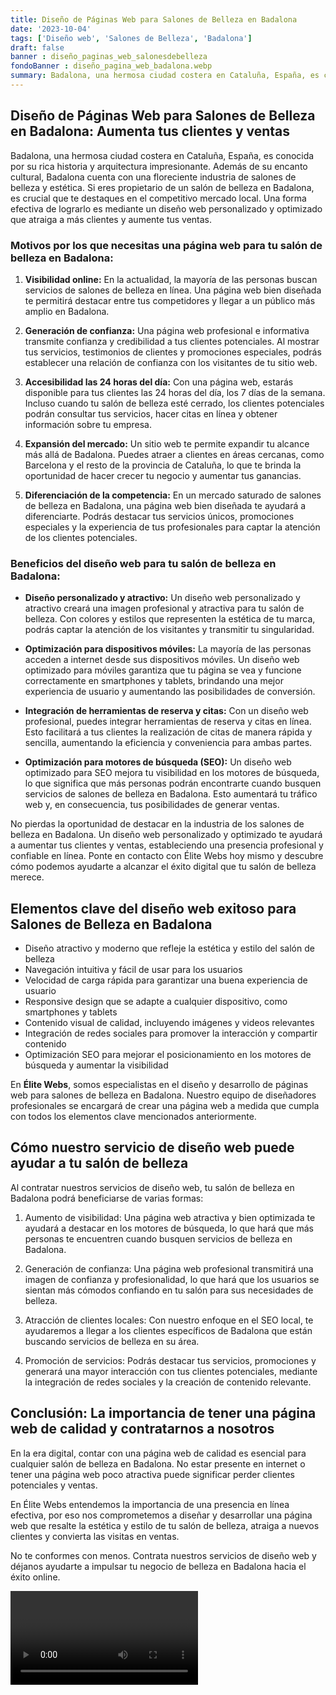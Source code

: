 ```yaml
---
title: Diseño de Páginas Web para Salones de Belleza en Badalona
date: '2023-10-04'
tags: ['Diseño web', 'Salones de Belleza', 'Badalona']
draft: false
banner : diseño_paginas_web_salonesdebelleza
fondoBanner : diseño_pagina_web_badalona.webp
summary: Badalona, una hermosa ciudad costera en Cataluña, España, es conocida por su rica historia y arquitectura impresionante. Además de su encanto cultural, Badalona cuenta con una floreciente industria de salones de belleza y estética. Si eres propietario de un salón de belleza en Badalona, es crucial que te destaques en el competitivo mercado local. Una forma efectiva de lograrlo es mediante un diseño web personalizado y optimizado que atraiga a más clientes y aumente tus ventas.
---
```


## Diseño de Páginas Web para Salones de Belleza en Badalona: Aumenta tus clientes y ventas

Badalona, una hermosa ciudad costera en Cataluña, España, es conocida por su rica historia y arquitectura impresionante. Además de su encanto cultural, Badalona cuenta con una floreciente industria de salones de belleza y estética. Si eres propietario de un salón de belleza en Badalona, es crucial que te destaques en el competitivo mercado local. Una forma efectiva de lograrlo es mediante un diseño web personalizado y optimizado que atraiga a más clientes y aumente tus ventas.

### Motivos por los que necesitas una página web para tu salón de belleza en Badalona:

1. **Visibilidad online:** En la actualidad, la mayoría de las personas buscan servicios de salones de belleza en línea. Una página web bien diseñada te permitirá destacar entre tus competidores y llegar a un público más amplio en Badalona.

2. **Generación de confianza:** Una página web profesional e informativa transmite confianza y credibilidad a tus clientes potenciales. Al mostrar tus servicios, testimonios de clientes y promociones especiales, podrás establecer una relación de confianza con los visitantes de tu sitio web.

3. **Accesibilidad las 24 horas del día:** Con una página web, estarás disponible para tus clientes las 24 horas del día, los 7 días de la semana. Incluso cuando tu salón de belleza esté cerrado, los clientes potenciales podrán consultar tus servicios, hacer citas en línea y obtener información sobre tu empresa.

4. **Expansión del mercado:** Un sitio web te permite expandir tu alcance más allá de Badalona. Puedes atraer a clientes en áreas cercanas, como Barcelona y el resto de la provincia de Cataluña, lo que te brinda la oportunidad de hacer crecer tu negocio y aumentar tus ganancias.

5. **Diferenciación de la competencia:** En un mercado saturado de salones de belleza en Badalona, una página web bien diseñada te ayudará a diferenciarte. Podrás destacar tus servicios únicos, promociones especiales y la experiencia de tus profesionales para captar la atención de los clientes potenciales.

### Beneficios del diseño web para tu salón de belleza en Badalona:

- **Diseño personalizado y atractivo:** Un diseño web personalizado y atractivo creará una imagen profesional y atractiva para tu salón de belleza. Con colores y estilos que representen la estética de tu marca, podrás captar la atención de los visitantes y transmitir tu singularidad.

- **Optimización para dispositivos móviles:** La mayoría de las personas acceden a internet desde sus dispositivos móviles. Un diseño web optimizado para móviles garantiza que tu página se vea y funcione correctamente en smartphones y tablets, brindando una mejor experiencia de usuario y aumentando las posibilidades de conversión.

- **Integración de herramientas de reserva y citas:** Con un diseño web profesional, puedes integrar herramientas de reserva y citas en línea. Esto facilitará a tus clientes la realización de citas de manera rápida y sencilla, aumentando la eficiencia y conveniencia para ambas partes.

- **Optimización para motores de búsqueda (SEO):** Un diseño web optimizado para SEO mejora tu visibilidad en los motores de búsqueda, lo que significa que más personas podrán encontrarte cuando busquen servicios de salones de belleza en Badalona. Esto aumentará tu tráfico web y, en consecuencia, tus posibilidades de generar ventas.

No pierdas la oportunidad de destacar en la industria de los salones de belleza en Badalona. Un diseño web personalizado y optimizado te ayudará a aumentar tus clientes y ventas, estableciendo una presencia profesional y confiable en línea. Ponte en contacto con Élite Webs hoy mismo y descubre cómo podemos ayudarte a alcanzar el éxito digital que tu salón de belleza merece.

<GifSeo />

<Cta />

## Elementos clave del diseño web exitoso para Salones de Belleza en Badalona

- Diseño atractivo y moderno que refleje la estética y estilo del salón de belleza
- Navegación intuitiva y fácil de usar para los usuarios
- Velocidad de carga rápida para garantizar una buena experiencia de usuario
- Responsive design que se adapte a cualquier dispositivo, como smartphones y tablets
- Contenido visual de calidad, incluyendo imágenes y videos relevantes
- Integración de redes sociales para promover la interacción y compartir contenido
- Optimización SEO para mejorar el posicionamiento en los motores de búsqueda y aumentar la visibilidad

En **Élite Webs**, somos especialistas en el diseño y desarrollo de páginas web para salones de belleza en Badalona. Nuestro equipo de diseñadores profesionales se encargará de crear una página web a medida que cumpla con todos los elementos clave mencionados anteriormente.

## Cómo nuestro servicio de diseño web puede ayudar a tu salón de belleza

Al contratar nuestros servicios de diseño web, tu salón de belleza en Badalona podrá beneficiarse de varias formas:

1. Aumento de visibilidad: Una página web atractiva y bien optimizada te ayudará a destacar en los motores de búsqueda, lo que hará que más personas te encuentren cuando busquen servicios de belleza en Badalona.

2. Generación de confianza: Una página web profesional transmitirá una imagen de confianza y profesionalidad, lo que hará que los usuarios se sientan más cómodos confiando en tu salón para sus necesidades de belleza.

3. Atracción de clientes locales: Con nuestro enfoque en el SEO local, te ayudaremos a llegar a los clientes específicos de Badalona que están buscando servicios de belleza en su área.

4. Promoción de servicios: Podrás destacar tus servicios, promociones y generará una mayor interacción con tus clientes potenciales, mediante la integración de redes sociales y la creación de contenido relevante.

## Conclusión: La importancia de tener una página web de calidad y contratarnos a nosotros

En la era digital, contar con una página web de calidad es esencial para cualquier salón de belleza en Badalona. No estar presente en internet o tener una página web poco atractiva puede significar perder clientes potenciales y ventas.

En Élite Webs entendemos la importancia de una presencia en línea efectiva, por eso nos comprometemos a diseñar y desarrollar una página web que resalte la estética y estilo de tu salón de belleza, atraiga a nuevos clientes y convierta las visitas en ventas.

No te conformes con menos. Contrata nuestros servicios de diseño web y déjanos ayudarte a impulsar tu negocio de belleza en Badalona hacia el éxito online.

<Video />

<CtaBot job='Salones de Belleza' city='Badalona'/>

<Gmaps query='Badalona+españa+maps' />